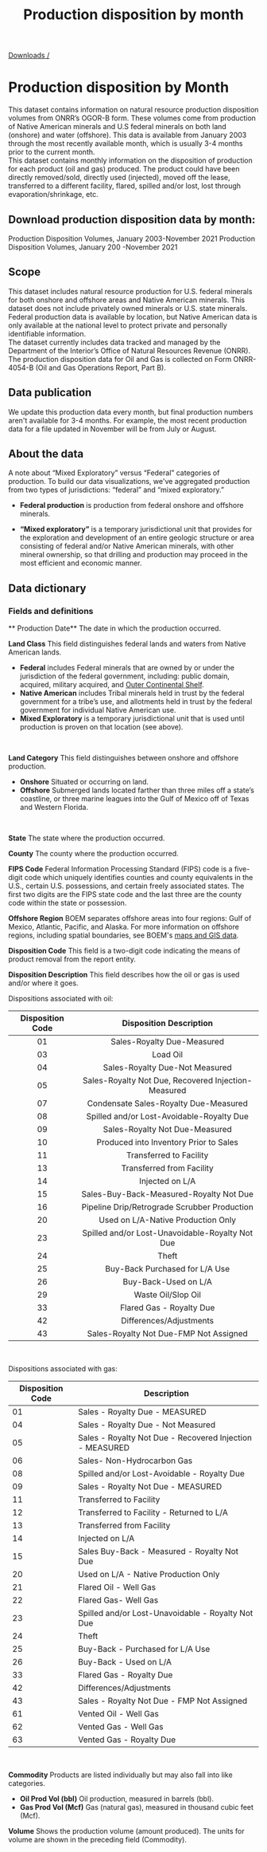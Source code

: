 ﻿---
title: Production disposition by month
includeToc: true
layout: downloads
description: monthly information on the disposition of production for each product (oil and gas) produced.
tags:
- Data
- Downloads
- Documentation
- Native American
- Indian
- Federal
- Production
- disposition
- OGOR B
- oil
- gas
---

[Downloads /](/downloads/)

# Production disposition by Month

This dataset contains information on natural resource production disposition volumes from ONRR’s OGOR-B form. These volumes come from production of Native American minerals and U.S federal minerals on both land (onshore) and water (offshore). This data is available from January 2003 through the most recently available month, which is usually 3-4 months prior to the current month.
<br />
This dataset contains monthly information on the disposition of production for each product (oil and gas) produced. The product could have been directly removed/sold, directly used (injected), moved off the lease, transferred to a different facility, flared, spilled and/or lost, lost through evaporation/shrinkage, etc.

## Download production disposition data by month:

<Link linkType="DownloadCsv" href="./downloads/OGORBcsv.csv">
  Production Disposition Volumes, January 2003-November 2021
</Link>

<Link linkType="DownloadXls" href="./downloads/OGORB.xlsx">
  Production Disposition Volumes, January 200 -November 2021
</Link>

## Scope

This dataset includes natural resource production for U.S. federal minerals for both onshore and offshore areas and Native American minerals. This dataset does not include privately owned minerals or U.S. state minerals. Federal production data is available by location, but Native American data is only available at the national level to protect private and personally identifiable information.
<br />
The dataset currently includes data tracked and managed by the Department of the Interior’s Office of Natural Resources Revenue (ONRR). The production disposition data for Oil and Gas is collected on Form ONRR-4054-B (Oil and Gas Operations Report, Part B).
<br />

## Data publication

We update this production data every month, but final production numbers aren't available for 3-4 months. For example, the most recent production data for a file updated in November will be from July or August.

## About the data

A note about “Mixed Exploratory” versus “Federal” categories of production. To build our data visualizations, we've aggregated production from two types of jurisdictions: “federal” and “mixed exploratory.”

* **Federal production** is production from federal onshore and offshore minerals.

* **“Mixed exploratory”** is a temporary jurisdictional unit that provides for the exploration and development of an entire geologic structure or area consisting of federal and/or Native American minerals, with other mineral ownership, so that drilling and production may proceed in the most efficient and economic manner.

## Data dictionary

### Fields and definitions

** Production Date**  The date in which the production occurred.
<br />

**Land Class**  This field distinguishes federal lands and waters from Native American lands.

* **Federal**  includes Federal minerals that are owned by or under the jurisdiction of the federal government, including: public domain, acquired, military acquired, and [Outer Continental Shelf](https://www.boem.gov/OCS-Lands-Act-History/).
* **Native American**  includes Tribal minerals held in trust by the federal government for a tribe’s use, and allotments held in trust by the federal government for individual Native American use.
* **Mixed Exploratory** is a temporary jurisdictional unit that is used until production is proven on that location (see above).
<br />

**Land Category**  This field distinguishes between onshore and offshore production.

* **Onshore**  Situated or occurring on land.
* **Offshore**  Submerged lands located farther than three miles off a state’s coastline, or three marine leagues into the Gulf of Mexico off of Texas and Western Florida.
<br />

**State** The state where the production occurred.
<br />

**County** The county where the production occurred.
<br />

**FIPS Code** Federal Information Processing Standard (FIPS) code is a five-digit code which uniquely identifies counties and county equivalents in the U.S., certain U.S. possessions, and certain freely associated states. The first two digits are the FIPS state code and the last three are the county code within the state or possession.
<br />

**Offshore Region** BOEM separates offshore areas into four regions: Gulf of Mexico, Atlantic, Pacific, and Alaska. For more information on offshore regions, including spatial boundaries, see BOEM's [maps and GIS data](http://www.boem.gov/Maps-and-GIS-Data/).
<br />

**Disposition Code** This field is a two-digit code indicating the means of product removal from the report entity.
<br />

**Disposition Description** This field describes how the oil or gas is used and/or where it goes.
<br />

Dispositions associated with oil:
<br />

| Disposition Code     | Disposition Description |
| :----: | :----: |
| 01      | Sales-Royalty Due-Measured       |
| 03   | Load Oil        |
| 04   | Sales-Royalty Due-Not Measured       |
| 05  | Sales-Royalty Not Due, Recovered Injection-Measured      |
| 07   | Condensate Sales-Royalty Due-Measured       |
| 08  | Spilled and/or Lost-Avoidable-Royalty Due      |
| 09  | Sales-Royalty Not Due-Measured       |
| 10   | Produced into Inventory Prior to Sales      |
| 11  | Transferred to Facility    |
| 13  | Transferred from Facility     |
| 14   | Injected on L/A      |
| 15   | Sales-Buy-Back-Measured-Royalty Not Due    |
| 16   | Pipeline Drip/Retrograde Scrubber Production    |
| 20   | Used on L/A-Native Production Only    |
| 23   | Spilled and/or Lost-Unavoidable-Royalty Not Due    |
| 24   | Theft    |
| 25   | Buy-Back Purchased for L/A Use    |
| 26  | Buy-Back-Used on L/A    |
| 29  | Waste Oil/Slop Oil    |
| 33  | Flared Gas - Royalty Due    |
| 42 | Differences/Adjustments   |
| 43  | Sales-Royalty Not Due-FMP Not Assigned    |
<br />

Dispositions associated with gas:
<br />

Disposition Code | Description
-- | --
01 | Sales - Royalty Due - MEASURED
04 | Sales - Royalty Due - Not Measured
05 | Sales - Royalty Not Due - Recovered Injection - MEASURED
06 | Sales- Non-Hydrocarbon Gas
08 | Spilled and/or Lost-Avoidable - Royalty Due
09 | Sales - Royalty Not Due - MEASURED
11 | Transferred to Facility
12 | Transferred to Facility - Returned to L/A
13 | Transferred from Facility
14 | Injected on L/A
15 | Sales Buy-Back - Measured - Royalty Not Due
20 | Used on L/A - Native Production Only
21 | Flared Oil - Well Gas
22 | Flared Gas- Well Gas
23 | Spilled and/or Lost-Unavoidable - Royalty Not Due
24 | Theft
25 | Buy-Back - Purchased for L/A Use
26 | Buy-Back - Used on L/A
33 | Flared Gas - Royalty Due
42 | Differences/Adjustments
43 | Sales - Royalty Not Due - FMP Not Assigned
61 | Vented Oil - Well Gas
62 | Vented Gas - Well Gas
63 | Vented Gas - Royalty Due
<br />


**Commodity** Products are listed individually but may also fall into like categories.

  * **Oil Prod Vol (bbl)**  Oil production, measured in barrels (bbl).
  * **Gas Prod Vol (Mcf)**  Gas (natural gas), measured in thousand cubic feet (Mcf).


**Volume**  Shows the production volume (amount produced). The units for volume are shown in the preceding field (Commodity).
